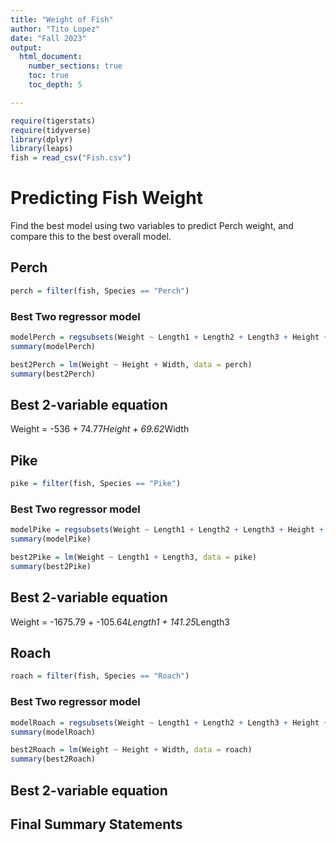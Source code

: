 ```yaml
---
title: "Weight of Fish"
author: "Tito Lopez"
date: "Fall 2023"  
output: 
  html_document:
    number_sections: true
    toc: true
    toc_depth: 5

---
```



```r
require(tigerstats)
require(tidyverse)
library(dplyr)
library(leaps)
fish = read_csv("Fish.csv")
```

# Predicting Fish Weight

Find the best model using two variables to predict Perch weight, and compare this to the best overall model.

## Perch

```r
perch = filter(fish, Species == "Perch")
```

### Best Two regressor model

```r
modelPerch = regsubsets(Weight ~ Length1 + Length2 + Length3 + Height + Width, data = perch)
summary(modelPerch)
```

```r
best2Perch = lm(Weight ~ Height + Width, data = perch)
summary(best2Perch)
```


## Best 2-variable equation

Weight = -536 + 74.77*Height + 69.62*Width

## Pike

```r
pike = filter(fish, Species == "Pike")
```

### Best Two regressor model

```r
modelPike = regsubsets(Weight ~ Length1 + Length2 + Length3 + Height + Width, data = pike)
summary(modelPike)
```

```r
best2Pike = lm(Weight ~ Length1 + Length3, data = pike)
summary(best2Pike)
```

## Best 2-variable equation

Weight = -1675.79 + -105.64*Length1 + 141.25*Length3

## Roach

```r
roach = filter(fish, Species == "Roach")
```

### Best Two regressor model

```r
modelRoach = regsubsets(Weight ~ Length1 + Length2 + Length3 + Height + Width, data = roach)
summary(modelRoach)
```

```r
best2Roach = lm(Weight ~ Height + Width, data = roach)
summary(best2Roach)
```

## Best 2-variable equation

## Final Summary Statements